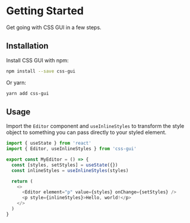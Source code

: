 
# Getting Started

<FirstParagraph>Get going with CSS GUI in a few steps.</FirstParagraph>

## Installation

Install CSS GUI with npm:

```sh
npm install --save css-gui
```

Or yarn:

```sh
yarn add css-gui
```

## Usage

Import the `Editor` component and `useInlineStyles` to transform the style object
to something you can pass directly to your styled element.

```js
import { useState } from 'react'
import { Editor, useInlineStyles } from 'css-gui'

export const MyEditor = () => {
  const [styles, setStyles] = useState({})
  const inlineStyles = useInlineStyles(styles)

  return (
    <>
      <Editor element="p" value={styles} onChange={setStyles} />
      <p style={inlineStyles}>Hello, world!</p>
    </>
  )
}
```
